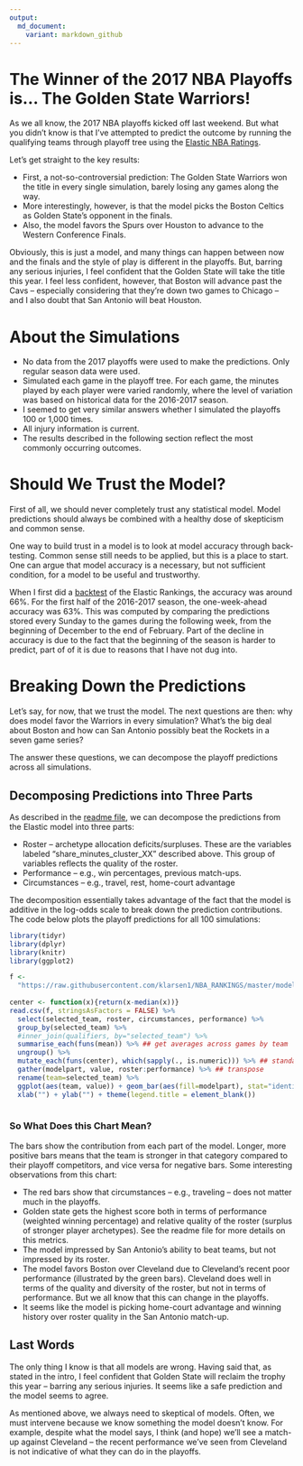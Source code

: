 ```yaml
---
output:
  md_document:
    variant: markdown_github
---
```

  
# The Winner of the 2017 NBA Playoffs is... The Golden State Warriors!
  
As we all know, the 2017 NBA playoffs kicked off last weekend. But what you didn't know is that I've attempted to predict the outcome by running the qualifying teams through playoff tree using the [Elastic NBA Ratings](https://github.com/klarsen1/NBA_RANKINGS).

Let's get straight to the key results:

* First, a not-so-controversial prediction: The Golden State Warriors won the title in every single simulation, barely losing any games along the way. 
* More interestingly, however, is that the model picks the Boston Celtics as Golden State's opponent in the finals.
* Also, the model favors the Spurs over Houston to advance to the Western Conference Finals.

Obviously, this is just a model, and many things can happen between now and the finals and the style of play is different in the playoffs. But, barring any serious injuries, I feel confident that the Golden State will take the title this year. I feel less confident, however, that Boston will advance past the Cavs -- especially considering that they're down two games to Chicago -- and I also doubt that San Antonio will beat Houston. 

# About the Simulations

* No data from the 2017 playoffs were used to make the predictions. Only regular season data were used.
* Simulated each game in the playoff tree. For each game, the minutes played by each player were varied randomly, where the level of variation was based on historical data for the 2016-2017 season.
* I seemed to get very similar answers whether I simulated the playoffs 100 or 1,000 times.
* All injury information is current.
* The results described in the following section reflect the most commonly occurring outcomes.

# Should We Trust the Model?

First of all, we should never completely trust any statistical model. Model predictions should always be combined with a healthy dose of skepticism and common sense. 

One way to build trust in a model is to look at model accuracy through back-testing. Common sense still needs to be applied, but this is a place to start. One can argue that model accuracy is a necessary, but not sufficient condition, for a model to be useful and trustworthy.

When I first did a [backtest](https://github.com/klarsen1/NBA_RANKINGS) of the Elastic Rankings, the accuracy was around 66%. For the first half of the 2016-2017 season, the one-week-ahead accuracy was 63%. This was computed by comparing the predictions stored every Sunday to the games during the following week, from the beginning of December to the end of February. Part of the decline in accuracy is due to the fact that the beginning of the season is harder to predict, part of of it is due to reasons that I have not dug into.

# Breaking Down the Predictions

Let's say, for now, that we trust the model. The next questions are then: why does model favor the Warriors in every simulation? What's the big deal about Boston and how can San Antonio possibly beat the Rockets in a seven game series?

The answer these questions, we can decompose the playoff predictions across all simulations. 

## Decomposing Predictions into Three Parts
As described in the [readme file](https://github.com/klarsen1/NBA_RANKINGS), we can decompose the predictions from the Elastic model into three parts:
 
* Roster -- archetype allocation deficits/surpluses. These are the variables labeled "share_minutes_cluster_XX" described above. This group of variables reflects the quality of the roster.
* Performance -- e.g., win percentages, previous match-ups.
* Circumstances -- e.g., travel, rest, home-court advantage
 
The decomposition essentially takes advantage of the fact that the model is additive in the log-odds scale to break down the prediction contributions. The code below plots the playoff predictions for all 100 simulations:
 
```r
library(tidyr)
library(dplyr)
library(knitr)
library(ggplot2)

f <-
  "https://raw.githubusercontent.com/klarsen1/NBA_RANKINGS/master/modeldetails/2017_playoff_decomp.CSV"
 
center <- function(x){return(x-median(x))}
read.csv(f, stringsAsFactors = FALSE) %>%
  select(selected_team, roster, circumstances, performance) %>%
  group_by(selected_team) %>%
  #inner_join(qualifiers, by="selected_team") %>%
  summarise_each(funs(mean)) %>% ## get averages across games by team
  ungroup() %>%
  mutate_each(funs(center), which(sapply(., is.numeric))) %>% ## standardize across teams
  gather(modelpart, value, roster:performance) %>% ## transpose
  rename(team=selected_team) %>%
  ggplot(aes(team, value)) + geom_bar(aes(fill=modelpart), stat="identity") + coord_flip() +
  xlab("") + ylab("") + theme(legend.title = element_blank())
 
```

### So What Does this Chart Mean?

The bars show the contribution from each part of the model. Longer, more positive bars means that the team is stronger in that category compared to their playoff competitors, and vice versa for negative bars. Some interesting observations from this chart:

* The red bars show that circumstances -- e.g., traveling -- does not matter much in the playoffs.
* Golden state gets the highest score both in terms of performance (weighted winning percentage) and relative quality of the roster (surplus of stronger player archetypes). See the readme file for more details on this metrics. 
* The model impressed by San Antonio's ability to beat teams, but not impressed by its roster.
* The model favors Boston over Cleveland due to Cleveland's recent poor performance (illustrated by the green bars). Cleveland does well in terms of the quality and diversity of the roster, but not in terms of performance. But we all know that this can change in the playoffs.
* It seems like the model is picking home-court advantage and winning history over roster quality in the San Antonio match-up.

## Last Words

The only thing I know is that all models are wrong. Having said that, as stated in the intro, I feel confident that Golden State will reclaim the trophy this year -- barring any serious injuries. It seems like a safe prediction and the model seems to agree. 

As mentioned above, we always need to skeptical of models. Often, we must intervene because we know something the model doesn't know. For example, despite what the model says, I think (and hope) we'll see a match-up against Cleveland -- the recent performance we've seen from Cleveland is not indicative of what they can do in the playoffs. 




  